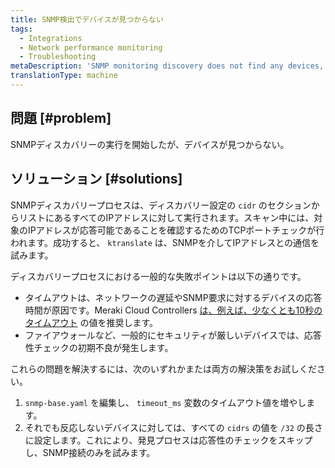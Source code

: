 ```yaml
---
title: SNMP検出でデバイスが見つからない
tags:
  - Integrations
  - Network performance monitoring
  - Troubleshooting
metaDescription: 'SNMP monitoring discovery does not find any devices, or you didn''t find all of the devices you expected.'
translationType: machine
---
```


## 問題 [#problem]

SNMPディスカバリーの実行を開始したが、デバイスが見つからない。

## ソリューション [#solutions]

SNMPディスカバリープロセスは、ディスカバリー設定の `cidr` のセクションからリストにあるすべてのIPアドレスに対して実行されます。スキャン中には、対象のIPアドレスが応答可能であることを確認するためのTCPポートチェックが行われます。成功すると、 `ktranslate` は、SNMPを介してIPアドレスとの通信を試みます。

ディスカバリープロセスにおける一般的な失敗ポイントは以下の通りです。

* タイムアウトは、ネットワークの遅延やSNMP要求に対するデバイスの応答時間が原因です。Meraki Cloud Controllers [は、例えば、少なくとも10秒のタイムアウト](https://documentation.meraki.com/General_Administration/Monitoring_and_Reporting/SNMP_Overview_and_Configuration) の値を推奨します。
* ファイアウォールなど、一般的にセキュリティが厳しいデバイスでは、応答性チェックの初期不良が発生します。

これらの問題を解決するには、次のいずれかまたは両方の解決策をお試しください。

1. `snmp-base.yaml` を編集し、 `timeout_ms` 変数のタイムアウト値を増やします。
2. それでも反応しないデバイスに対しては、すべての `cidrs` の値を `/32` の長さに設定します。これにより、発見プロセスは応答性のチェックをスキップし、SNMP接続のみを試みます。